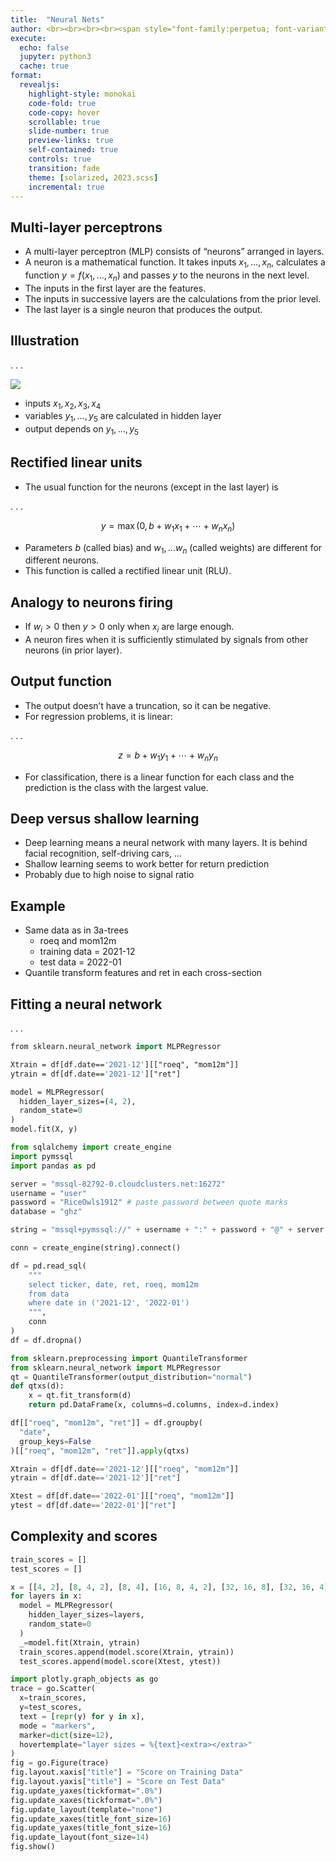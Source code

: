 ```yaml
---
title:  "Neural Nets"
author: <br><br><br><br><span style="font-family:perpetua; font-variant:small-caps; color:#606060;">Kerry Back</span><br><br><img src="RiceBusiness-transparent-logo-sm.png"  height=80>
execute:
  echo: false
  jupyter: python3
  cache: true
format: 
  revealjs:
    highlight-style: monokai
    code-fold: true
    code-copy: hover
    scrollable: true
    slide-number: true
    preview-links: true
    self-contained: true
    controls: true
    transition: fade
    theme: [solarized, 2023.scss]
    incremental: true
---
```



## Multi-layer perceptrons

* A multi-layer perceptron (MLP) consists of "neurons" arranged in layers.
* A neuron is a mathematical function.  It takes inputs $x_1, \ldots, x_n$, calculates a function $y=f(x_1, \ldots, x_n)$ and passes $y$ to the neurons in the next level.
* The inputs in the first layer are the features.
* The inputs in successive layers are the calculations from the prior level. 
* The last layer is a single neuron that produces the output.

## Illustration

. . .

::: {layout="[70, 30]"}

![](neuralnet.png)

* inputs $x_1, x_2, x_3, x_4$
* variables $y_1, \ldots, y_5$  are calculated in hidden layer
* output depends on $y_1, \ldots, y_5$

:::







## Rectified linear units

- The usual function for the neurons (except in the last layer) is 

. . .

$$ y = \max(0,b+w_1x_1 + \cdots + w_nx_n)$$

- Parameters $b$ (called bias) and $w_1, \ldots w_n$ (called weights) are different for different neurons. 
- This function is called a rectified linear unit (RLU).  


## Analogy to neurons firing

- If $w_i>0$ then $y>0$ only when $x_i$ are large enough. 
- A neuron  fires when it is sufficiently stimulated by signals from other neurons (in prior layer).

## Output function

- The output doesn't have a truncation, so it can be negative.
- For regression problems, it is linear:

. . .

$$z = b+w_1y_1 + \cdots + w_ny_n$$ 

- For classification, there is a linear function for each class and the prediction is the class with the largest value.

## Deep versus shallow learning

- Deep learning means a neural network with  many layers.  It is behind facial recognition, self-driving cars, ...
- Shallow learning seems to work better for return prediction
- Probably due to high noise to signal ratio


## Example

- Same data as in 3a-trees
  - roeq and mom12m
  - training data = 2021-12
  - test data = 2022-01
- Quantile transform features and ret in each cross-section

## Fitting a neural network

. . .


```.p
from sklearn.neural_network import MLPRegressor

Xtrain = df[df.date=='2021-12'][["roeq", "mom12m"]]
ytrain = df[df.date=='2021-12']["ret"]

model = MLPRegressor(
  hidden_layer_sizes=(4, 2),
  random_state=0
)
model.fit(X, y)
```


```python
from sqlalchemy import create_engine
import pymssql
import pandas as pd

server = "mssql-82792-0.cloudclusters.net:16272"
username = "user"
password = "RiceOwls1912" # paste password between quote marks
database = "ghz"

string = "mssql+pymssql://" + username + ":" + password + "@" + server + "/" + database

conn = create_engine(string).connect()

df = pd.read_sql(
    """
    select ticker, date, ret, roeq, mom12m
    from data
    where date in ('2021-12', '2022-01')
    """, 
    conn
)
df = df.dropna()
```



```python
from sklearn.preprocessing import QuantileTransformer
from sklearn.neural_network import MLPRegressor
qt = QuantileTransformer(output_distribution="normal")
def qtxs(d):
    x = qt.fit_transform(d)
    return pd.DataFrame(x, columns=d.columns, index=d.index)

df[["roeq", "mom12m", "ret"]] = df.groupby(
  "date", 
  group_keys=False
)[["roeq", "mom12m", "ret"]].apply(qtxs)

Xtrain = df[df.date=='2021-12'][["roeq", "mom12m"]]
ytrain = df[df.date=='2021-12']["ret"]

Xtest = df[df.date=='2022-01'][["roeq", "mom12m"]]
ytest = df[df.date=='2022-01']["ret"]
```

## Complexity and scores

```python
train_scores = []
test_scores = []

x = [[4, 2], [8, 4, 2], [8, 4], [16, 8, 4, 2], [32, 16, 8], [32, 16, 4], [16, 8], [8, 8, 8], [16, 16, 16], [32, 16, 8, 4, 2]]
for layers in x:
  model = MLPRegressor(
    hidden_layer_sizes=layers,
    random_state=0
  )
  _=model.fit(Xtrain, ytrain)
  train_scores.append(model.score(Xtrain, ytrain))
  test_scores.append(model.score(Xtest, ytest))
```

```python
import plotly.graph_objects as go
trace = go.Scatter(
  x=train_scores,
  y=test_scores,
  text = [repr(y) for y in x],
  mode = "markers",
  marker=dict(size=12),
  hovertemplate="layer sizes = %{text}<extra></extra>"
)
fig = go.Figure(trace)
fig.layout.xaxis["title"] = "Score on Training Data"
fig.layout.yaxis["title"] = "Score on Test Data"
fig.update_yaxes(tickformat=".0%")
fig.update_xaxes(tickformat=".0%")
fig.update_layout(template="none")
fig.update_xaxes(title_font_size=16)
fig.update_yaxes(title_font_size=16)
fig.update_layout(font_size=14)
fig.show()
```